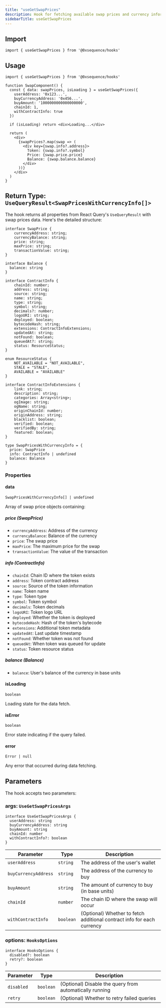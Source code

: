 ```yaml
---
title: "useGetSwapPrices"
description: Hook for fetching available swap prices and currency information
sidebarTitle: useGetSwapPrices
---
```


## Import

```tsx
import { useGetSwapPrices } from '@0xsequence/hooks'
```

## Usage

```tsx
import { useGetSwapPrices } from '@0xsequence/hooks'

function SwapComponent() {
  const { data: swapPrices, isLoading } = useGetSwapPrices({
    userAddress: '0x123...',
    buyCurrencyAddress: '0x456...',
    buyAmount: '1000000000000000000', 
    chainId: 1,
    withContractInfo: true
  })

  if (isLoading) return <div>Loading...</div>

  return (
    <div>
      {swapPrices?.map(swap => (
        <div key={swap.info?.address}>
          Token: {swap.info?.symbol}
          Price: {swap.price.price}
          Balance: {swap.balance.balance}
        </div>
      ))}
    </div>
  )
}
```

## Return Type: `UseQueryResult<SwapPricesWithCurrencyInfo[]>`

The hook returns all properties from React Query's `UseQueryResult` with swap prices data. Here's the detailed structure:

```tsx
interface SwapPrice {
    currencyAddress: string;
    currencyBalance: string;
    price: string;
    maxPrice: string;
    transactionValue: string;
}

interface Balance {
  balance: string
}

interface ContractInfo {
    chainId: number;
    address: string;
    source: string;
    name: string;
    type: string;
    symbol: string;
    decimals?: number;
    logoURI: string;
    deployed: boolean;
    bytecodeHash: string;
    extensions: ContractInfoExtensions;
    updatedAt: string;
    notFound: boolean;
    queuedAt?: string;
    status: ResourceStatus;
}

enum ResourceStatus {
    NOT_AVAILABLE = "NOT_AVAILABLE",
    STALE = "STALE",
    AVAILABLE = "AVAILABLE"
}

interface ContractInfoExtensions {
    link: string;
    description: string;
    categories: Array<string>;
    ogImage: string;
    ogName: string;
    originChainId: number;
    originAddress: string;
    blacklist: boolean;
    verified: boolean;
    verifiedBy: string;
    featured: boolean;
}

type SwapPricesWithCurrencyInfo = {
  price: SwapPrice
  info: ContractInfo | undefined
  balance: Balance
}
```

### Properties

#### data

`SwapPricesWithCurrencyInfo[] | undefined`

Array of swap price objects containing:

##### price (SwapPrice)
- `currencyAddress`: Address of the currency
- `currencyBalance`: Balance of the currency
- `price`: The swap price
- `maxPrice`: The maximum price for the swap
- `transactionValue`: The value of the transaction

##### info (ContractInfo)
- `chainId`: Chain ID where the token exists
- `address`: Token contract address 
- `source`: Source of the token information
- `name`: Token name
- `type`: Token type
- `symbol`: Token symbol
- `decimals`: Token decimals
- `logoURI`: Token logo URL
- `deployed`: Whether the token is deployed
- `bytecodeHash`: Hash of the token's bytecode
- `extensions`: Additional token metadata
- `updatedAt`: Last update timestamp
- `notFound`: Whether token was not found
- `queuedAt`: When token was queued for update
- `status`: Token resource status

##### balance (Balance)
- `balance`: User's balance of the currency in base units

#### isLoading

`boolean`

Loading state for the data fetch.

#### isError

`boolean`

Error state indicating if the query failed.

#### error

`Error | null`

Any error that occurred during data fetching.

## Parameters

The hook accepts two parameters:

### args: `UseGetSwapPricesArgs`

```tsx
interface UseGetSwapPricesArgs {
  userAddress: string
  buyCurrencyAddress: string
  buyAmount: string
  chainId: number
  withContractInfo?: boolean
}
```

| Parameter | Type | Description |
| --------- | ---- | ----------- |
| `userAddress` | `string` | The address of the user's wallet |
| `buyCurrencyAddress` | `string` | The address of the currency to buy |
| `buyAmount` | `string` | The amount of currency to buy (in base units) |
| `chainId` | `number` | The chain ID where the swap will occur |
| `withContractInfo` | `boolean` | (Optional) Whether to fetch additional contract info for each currency |

### options: `HooksOptions`

```tsx
interface HooksOptions {
  disabled?: boolean
  retry?: boolean
}
```

| Parameter | Type | Description |
| --------- | ---- | ----------- |
| `disabled` | `boolean` | (Optional) Disable the query from automatically running |
| `retry` | `boolean` | (Optional) Whether to retry failed queries |
